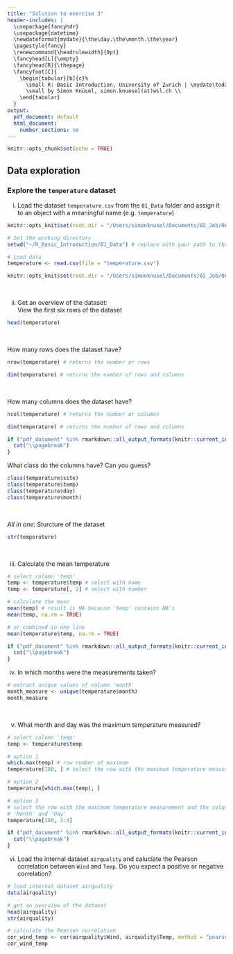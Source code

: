 ```yaml
---
title: "Solution to exercise 3"
header-includes: |
  \usepackage{fancyhdr}
  \usepackage{datetime}
  \newdateformat{mydate}{\the\day.\the\month.\the\year}
  \pagestyle{fancy}
  \renewcommand{\headrulewidth}{0pt}
  \fancyhead[L]{\empty}
  \fancyhead[R]{\thepage}
  \fancyfoot[C]{
    \begin{tabular}[b]{c}%
      \small R: Basic Introduction, University of Zurich | \mydate\today\ \\
      \small by Simon Knüsel, simon.knuesel(at)wsl.ch \\
    \end{tabular}
  }
output:
  pdf_document: default
  html_document:
    number_sections: no
---
```


```r
knitr::opts_chunk$set(echo = TRUE)
```

## Data exploration

### Explore the `temperature` dataset

i) Load the dataset `temperature.csv` from the `01_Data` folder and assign
   it to an object with a meaningful name (e.g. `temperature`)
   
```r
knitr::opts_knit$set(root.dir = "/Users/simonknusel/Documents/02_Job/06_PostDoc/06_R-Courses/01_UZH_courses/2019/R_Basic_Introduction/01_Data/")
```
```r
# Set the working directory
setwd("~/R_Basic_Introduction/01_Data") # replace with your path to the folder "01_Data"
```
```r
# Load data
temperature <- read.csv(file = "temperature.csv")
```
```r
knitr::opts_knit$set(root.dir = "/Users/simonknusel/Documents/02_Job/06_PostDoc/06_R-Courses/01_UZH_courses/2019/R_Basic_Introduction/06_Solutions/")
```
<br>

ii) Get an overview of the dataset:  
View the first six rows of the dataset
```r
head(temperature)
```

<br>

How many rows does the dataset have?
```r
nrow(temperature) # returns the number or rows

dim(temperature) # returns the number of rows and columns
```

<br>

How many columns does the dataset have?
```r
ncol(temperature) # returns the number or columns

dim(temperature) # returns the number of rows and columns
```


```r
if ("pdf_document" %in% rmarkdown::all_output_formats(knitr::current_input())) {
  cat("\\pagebreak")
}
```


What class do the columns have? Can you guess?
```r
class(temperature$site)
class(temperature$temp)
class(temperature$day)
class(temperature$month)
```

<br>

*All in one*: Sturcture of the dataset
```r
str(temperature)
```
<br>

iii) Calculate the mean temperature
```r
# select column 'temp'
temp <- temperature$temp # select with name
temp <- temperature[, 2] # select with number

# calculate the mean
mean(temp) # result is NA because 'temp' contains NA's
mean(temp, na.rm = TRUE)

# or combined in one line
mean(temperature$temp, na.rm = TRUE)
```


```r
if ("pdf_document" %in% rmarkdown::all_output_formats(knitr::current_input())) {
  cat("\\pagebreak")
}
```


iv) In which months were the measurements taken?
```r
# extract unique values of column 'month'
month_measure <- unique(temperature$month)
month_measure
```
<br>

v) What month and day was the maximum temperature measured?
```r
# select column 'temp'
temp <- temperature$temp

# option 1
which.max(temp) # row number of maximum
temperature[180, ] # select the row with the maximum temperature measurement

# option 2
temperature[which.max(temp), ]

# option 3
# select the row with the maximum temperature measurement and the columns
# 'Month' and 'Day'
temperature[180, 3:4]
```


```r
if ("pdf_document" %in% rmarkdown::all_output_formats(knitr::current_input())) {
  cat("\\pagebreak")
}
```


vi) Load the internal dataset `airquality` and caluclate the Pearson 
correlation between `Wind` and `Temp`. Do you expect a positive or negative
correlation?
```r
# load internal dataset airquality
data(airquality)

# get an overview of the dataset
head(airquality)
str(airquality)

# calculate the Pearson correlation
cor_wind_temp <- cor(airquality$Wind, airquality$Temp, method = "pearson")
cor_wind_temp
```
